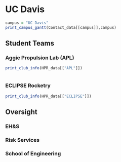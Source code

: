 # UC Davis

```r
campus = "UC Davis"
print_campus_gantt(Contact_data[[campus]],campus)

```

## Student Teams

### Aggie Propulsion Lab (APL)

```r

print_club_info(HPR_data[["APL"]])



```

### ECLIPSE Rocketry

```r

print_club_info(HPR_data[["ECLIPSE"]])

```

## Oversight

### EH\&S

### Risk Services

### School of Engineering
